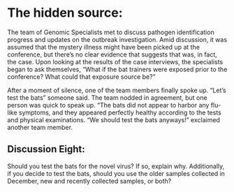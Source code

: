 # The hidden source:

The team of Genomic Specialists met to discuss pathogen identification progress and updates on the outbreak investigation. Amid discussion, it was assumed that the mystery illness might have been picked up at the conference, but there’s no clear evidence that suggests that was, in fact, the case. Upon looking at the results of the case interviews, the specialists began to ask themselves, “What if the bat trainers were exposed prior to the conference? What could that exposure source be?” 

After a moment of silence, one of the team members finally spoke up. “Let’s test the bats” someone said. The team nodded in agreement, but one person was quick to speak up. “The bats did not appear to harbor any flu-like symptoms, and they appeared perfectly healthy according to the tests and physical examinations. “We should test the bats anyways!” exclaimed another team member.

## Discussion Eight:

Should you test the bats for the novel virus? If so, explain why. Additionally, if you decide to test the bats, should you use the older samples collected in December, new and recently collected samples, or both?


